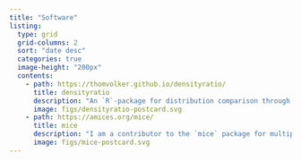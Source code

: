 ```yaml
---
title: "Software"
listing:
  type: grid
  grid-columns: 2
  sort: "date desc"
  categories: true
  image-height: "200px"
  contents: 
    - path: https://thomvolker.github.io/densityratio/
      title: densityratio
      description: "An `R`-package for distribution comparison through density ratio estimation. The package is actively being developed and suggestions are very welcome!"
      image: figs/densityratio-postcard.svg
    - path: https://amices.org/mice/
      title: mice
      description: "I am a contributor to the `mice` package for multiple imputation. Among other things, we are currently developing a `mice` implementation for the software `JASP`."
      image: figs/mice-postcard.svg
---
```

